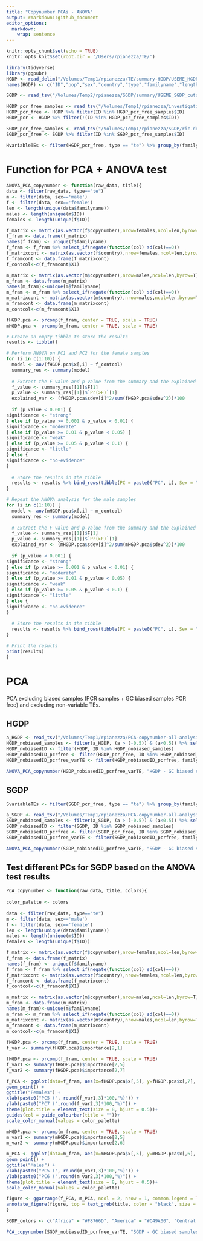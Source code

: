 ```yaml
---
title: "Copynumber PCAs - ANOVA"
output: rmarkdown::github_document
editor_options: 
  markdown: 
    wrap: sentence
---
```


```r
knitr::opts_chunk$set(echo = TRUE)
knitr::opts_knit$set(root.dir = '/Users/rpianezza/TE/')
```

```r
library(tidyverse)
library(ggpubr)
HGDP <- read_delim("/Volumes/Temp1/rpianezza/TE/summary-HGDP/USEME_HGDP_complete_reflib6.2_mq10_batchinfo_cutoff0.01.txt")
names(HGDP) <- c("ID","pop","sex","country","type","familyname","length","reads","copynumber","batch")

SGDP <- read_tsv("/Volumes/Temp2/rpianezza/SGDP/summary/USEME_SGDP_cutoff") %>% dplyr::rename(ID=biosample)

HGDP_pcr_free_samples <- read_tsv("/Volumes/Temp1/rpianezza/investigation/HGDP-no-PCR/HGDP-only-pcr-free-samples.tsv", col_names = "ID")
HGDP_pcr_free <- HGDP %>% filter(ID %in% HGDP_pcr_free_samples$ID)
HGDP_pcr <- HGDP %>% filter(!(ID %in% HGDP_pcr_free_samples$ID))

SGDP_pcr_free_samples <- read_tsv("/Volumes/Temp1/rpianezza/SGDP/ric-documentation/SGDP-no-PCR.tsv")
SGDP_pcr_free <- SGDP %>% filter(ID %in% SGDP_pcr_free_samples$ID)

HvariableTEs <- filter(HGDP_pcr_free, type == "te") %>% group_by(familyname) %>% summarise(variance = var(copynumber)) %>% filter(variance>0.5) %>% select(familyname) %>% pull()
```

# Function for PCA + ANOVA test

```r
ANOVA_PCA_copynumber <- function(raw_data, title){
data <- filter(raw_data, type=="te")
m <- filter(data, sex=='male')
f <- filter(data, sex=='female')
len <- length(unique(data$familyname))
males <- length(unique(m$ID))
females <- length(unique(f$ID))

f_matrix <- matrix(as.vector(f$copynumber),nrow=females,ncol=len,byrow=T)
f_fram <- data.frame(f_matrix)
names(f_fram) <- unique(f$familyname)
f_fram <- f_fram %>% select_if(negate(function(col) sd(col)==0))
f_matrixcont <- matrix(as.vector(f$country),nrow=females,ncol=len,byrow=T)
f_framcont <- data.frame(f_matrixcont)
f_contcol<-c(f_framcont$X1)

m_matrix <- matrix(as.vector(m$copynumber),nrow=males,ncol=len,byrow=T)
m_fram <- data.frame(m_matrix)
names(m_fram)<-unique(m$familyname)
m_fram <- m_fram %>% select_if(negate(function(col) sd(col)==0))
m_matrixcont <- matrix(as.vector(m$country),nrow=males,ncol=len,byrow=T)
m_framcont <- data.frame(m_matrixcont)
m_contcol<-c(m_framcont$X1)

fHGDP.pca <- prcomp(f_fram, center = TRUE, scale = TRUE)
mHGDP.pca <- prcomp(m_fram, center = TRUE, scale = TRUE)

# Create an empty tibble to store the results
results <- tibble()

# Perform ANOVA on PC1 and PC2 for the female samples
for (i in c(1:10)) {
  model <- aov(fHGDP.pca$x[,i] ~ f_contcol)
  summary_res <- summary(model)
  
  # Extract the F value and p-value from the summary and the explained variability
  f_value <- summary_res[[1]]$F[1]
  p_value <- summary_res[[1]]$`Pr(>F)`[1]
  explained_var <- (fHGDP.pca$sdev[i]^2/sum(fHGDP.pca$sdev^2))*100
  
  if (p_value < 0.001) {
significance <- "strong"
} else if (p_value >= 0.001 & p_value < 0.01) {
significance <- "moderate"
} else if (p_value >= 0.01 & p_value < 0.05) {
significance <- "weak"
} else if (p_value >= 0.05 & p_value < 0.1) {
significance <- "little"
} else {
significance <- "no-evidence"
}
  
  # Store the results in the tibble
  results <- results %>% bind_rows(tibble(PC = paste0("PC", i), Sex = "Female", F = f_value, p = p_value, Explained_Variability = explained_var, Significance = significance))
}

# Repeat the ANOVA analysis for the male samples
for (i in c(1:10)) {
  model <- aov(mHGDP.pca$x[,i] ~ m_contcol)
  summary_res <- summary(model)
  
  # Extract the F value and p-value from the summary and the explained variability
  f_value <- summary_res[[1]]$F[1]
  p_value <- summary_res[[1]]$`Pr(>F)`[1]
  explained_var <- (mHGDP.pca$sdev[i]^2/sum(mHGDP.pca$sdev^2))*100
  
  if (p_value < 0.001) {
significance <- "strong"
} else if (p_value >= 0.001 & p_value < 0.01) {
significance <- "moderate"
} else if (p_value >= 0.01 & p_value < 0.05) {
significance <- "weak"
} else if (p_value >= 0.05 & p_value < 0.1) {
significance <- "little"
} else {
significance <- "no-evidence"
}
  
  # Store the results in the tibble
  results <- results %>% bind_rows(tibble(PC = paste0("PC", i), Sex = "Male", F = f_value, p = p_value, Explained_Variability = explained_var, Significance = significance))
}

# Print the results
print(results)
}
```


# PCA

PCA excluding biased samples (PCR samples + GC biased samples PCR free) and excluding non-variable TEs.

## HGDP

```r
a_HGDP <- read_tsv("/Volumes/Temp1/rpianezza/PCA-copynumber-all-analysis/a_HGDP.tsv")
HGDP_nobiased_samples <- filter(a_HGDP, (a > (-0.5)) & (a<0.5)) %>% select(ID) %>% pull()
HGDP_nobiasedID <- filter(HGDP, ID %in% HGDP_nobiased_samples)
HGDP_nobiasedID_pcrfree <- filter(HGDP_pcr_free, ID %in% HGDP_nobiased_samples)
HGDP_nobiasedID_pcrfree_varTE <- filter(HGDP_nobiasedID_pcrfree, familyname %in% HvariableTEs)

ANOVA_PCA_copynumber(HGDP_nobiasedID_pcrfree_varTE, "HGDP - GC biased samples excluded - Variable TEs")
```


## SGDP

```r
SvariableTEs <- filter(SGDP_pcr_free, type == "te") %>% group_by(familyname) %>% summarise(variance = var(copynumber)) %>% filter(variance>0.5) %>% select(familyname) %>% pull()

a_SGDP <- read_tsv("/Volumes/Temp1/rpianezza/PCA-copynumber-all-analysis/a_SGDP.tsv")
SGDP_nobiased_samples <- filter(a_SGDP, (a > (-0.5)) & (a<0.5)) %>% select(ID) %>% pull()
SGDP_nobiasedID <- filter(SGDP, ID %in% SGDP_nobiased_samples)
SGDP_nobiasedID_pcrfree <- filter(SGDP_pcr_free, ID %in% SGDP_nobiased_samples)
SGDP_nobiasedID_pcrfree_varTE <- filter(SGDP_nobiasedID_pcrfree, familyname %in% SvariableTEs)

ANOVA_PCA_copynumber(SGDP_nobiasedID_pcrfree_varTE, "SGDP - GC biased samples excluded - Variable TEs")
```

## Test different PCs for SGDP based on the ANOVA test results

```r
PCA_copynumber <- function(raw_data, title, colors){
  
color_palette <- colors
    
data <- filter(raw_data, type=="te")
m <- filter(data, sex=='male')
f <- filter(data, sex=='female')
len <- length(unique(data$familyname))
males <- length(unique(m$ID))
females <- length(unique(f$ID))

f_matrix <- matrix(as.vector(f$copynumber),nrow=females,ncol=len,byrow=T)
f_fram <- data.frame(f_matrix)
names(f_fram) <- unique(f$familyname)
f_fram <- f_fram %>% select_if(negate(function(col) sd(col)==0))
f_matrixcont <- matrix(as.vector(f$country),nrow=females,ncol=len,byrow=T)
f_framcont <- data.frame(f_matrixcont)
f_contcol<-c(f_framcont$X1)

m_matrix <- matrix(as.vector(m$copynumber),nrow=males,ncol=len,byrow=T)
m_fram <- data.frame(m_matrix)
names(m_fram)<-unique(m$familyname)
m_fram <- m_fram %>% select_if(negate(function(col) sd(col)==0))
m_matrixcont <- matrix(as.vector(m$country),nrow=males,ncol=len,byrow=T)
m_framcont <- data.frame(m_matrixcont)
m_contcol<-c(m_framcont$X1)
  
fHGDP.pca <- prcomp(f_fram, center = TRUE, scale = TRUE)
f_var <- summary(fHGDP.pca)$importance[2,1]

fHGDP.pca <- prcomp(f_fram, center = TRUE, scale = TRUE)
f_var1 <- summary(fHGDP.pca)$importance[2,5]
f_var2 <- summary(fHGDP.pca)$importance[2,7]

f_PCA <- ggplot(data=f_fram, aes(x=fHGDP.pca$x[,5], y=fHGDP.pca$x[,7], color = f_contcol)) + 
geom_point() + 
ggtitle("Females") + 
xlab(paste0("PC5 (", round(f_var1,3)*100,"%)")) + 
ylab(paste0("PC7 (",round(f_var2,3)*100,"%)")) + 
theme(plot.title = element_text(size = 8, hjust = 0.5))+ 
guides(col = guide_colourbar(title = ""))+ 
scale_color_manual(values = color_palette)

mHGDP.pca <- prcomp(m_fram, center = TRUE, scale = TRUE)
m_var1 <- summary(mHGDP.pca)$importance[2,5]
m_var2 <- summary(mHGDP.pca)$importance[2,6]

m_PCA <- ggplot(data=m_fram, aes(x=mHGDP.pca$x[,5], y=mHGDP.pca$x[,6], color = m_contcol)) +
geom_point() +
ggtitle("Males") +
xlab(paste0("PC5 (", round(m_var1,3)*100,"%)")) +
ylab(paste0("PC6 (",round(m_var2,3)*100,"%)")) +
theme(plot.title = element_text(size = 8, hjust = 0.5))+ 
scale_color_manual(values = color_palette)

figure <- ggarrange(f_PCA, m_PCA, ncol = 2, nrow = 1, common.legend = TRUE, legend = "bottom", font.label = list(size = 10, color = "black", face = "bold", family = NULL, position = "top"))
annotate_figure(figure, top = text_grob(title, color = "black", size = 20), fig.lab = "")
}

SGDP_colors <- c("Africa" = "#F8766D", "America" = "#C49A00", "Central Asia and Siberia" = "#53B400", "East Asia" = "#00C094", "West Eurasia" = "#00B6EB", "South Asia" = "#A58AFF", "Oceania" = "#FB61D7")

PCA_copynumber(SGDP_nobiasedID_pcrfree_varTE, "SGDP - GC biased samples excluded - Variable TEs", SGDP_colors)
```
